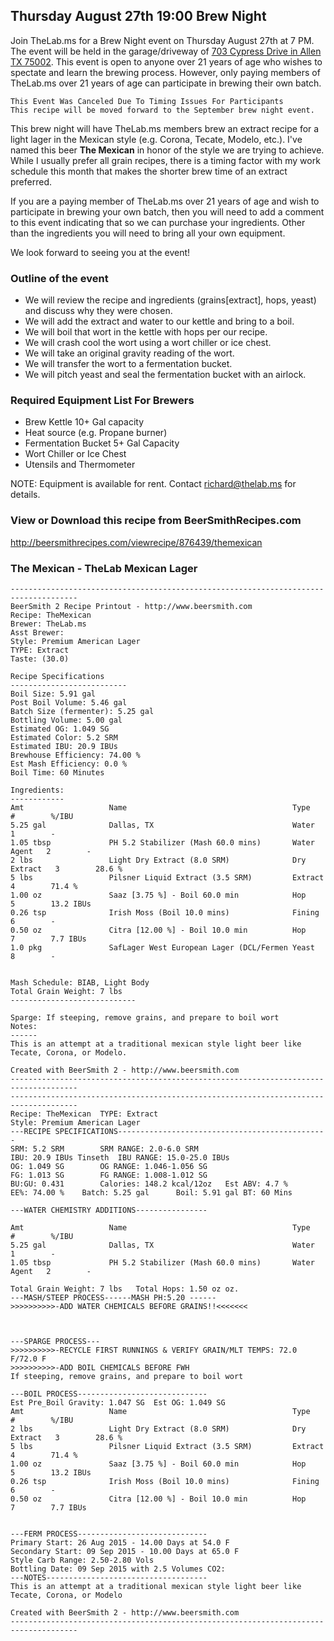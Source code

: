 == Thursday August 27th 19:00 Brew Night ==
Join TheLab.ms for a Brew Night event on Thursday August 27th at 7 PM. The event will be held in the garage/driveway of [https://goo.gl/maps/l7MTr 703 Cypress Drive in Allen TX 75002]. This event is open to anyone over 21 years of age who wishes to spectate and learn the brewing process. However, only paying members of TheLab.ms over 21 years of age can participate in brewing their own batch.

<pre style="color: red">
This Event Was Canceled Due To Timing Issues For Participants
This recipe will be moved forward to the September brew night event.
</pre>


This brew night will have TheLab.ms members brew an extract recipe for a light lager in the Mexican style (e.g. Corona, Tecate, Modelo, etc.).  I've named this beer '''The Mexican''' in honor of the style we are trying to achieve.  While I usually prefer all grain recipes, there is a timing factor with my work schedule this month that makes the shorter brew time of an extract preferred. 


If you are a paying member of TheLab.ms over 21 years of age and wish to participate in brewing your own batch, then you will need to add a comment to this event indicating that so we can purchase your ingredients. Other than the ingredients you will need to bring all your own equipment. 


We look forward to seeing you at the event!


=== Outline of the event ===
*We will review the recipe and ingredients (grains[extract], hops, yeast) and discuss why they were chosen.
*We will add the extract and water to our kettle and bring to a boil.
*We will boil that wort in the kettle with hops per our recipe.
*We will crash cool the wort using a wort chiller or ice chest.
*We will take an original gravity reading of the wort.
*We will transfer the wort to a fermentation bucket.
*We will pitch yeast and seal the fermentation bucket with an airlock.


=== Required Equipment List For Brewers ===
*Brew Kettle 10+ Gal capacity 
*Heat source (e.g. Propane burner) 
*Fermentation Bucket 5+ Gal Capacity
*Wort Chiller or Ice Chest 
*Utensils and Thermometer
NOTE: Equipment is available for rent.  Contact [mailto://richard@thelab.ms richard@thelab.ms] for details.


=== View or Download this recipe from BeerSmithRecipes.com ===
[http://beersmithrecipes.com/viewrecipe/876439/themexican http://beersmithrecipes.com/viewrecipe/876439/themexican]

=== The Mexican - TheLab Mexican Lager ===
<pre>
-------------------------------------------------------------------------------------
BeerSmith 2 Recipe Printout - http://www.beersmith.com
Recipe: TheMexican
Brewer: TheLab.ms
Asst Brewer: 
Style: Premium American Lager
TYPE: Extract
Taste: (30.0) 

Recipe Specifications
--------------------------
Boil Size: 5.91 gal
Post Boil Volume: 5.46 gal
Batch Size (fermenter): 5.25 gal   
Bottling Volume: 5.00 gal
Estimated OG: 1.049 SG
Estimated Color: 5.2 SRM
Estimated IBU: 20.9 IBUs
Brewhouse Efficiency: 74.00 %
Est Mash Efficiency: 0.0 %
Boil Time: 60 Minutes

Ingredients:
------------
Amt                   Name                                     Type          #        %/IBU         
5.25 gal              Dallas, TX                               Water         1        -             
1.05 tbsp             PH 5.2 Stabilizer (Mash 60.0 mins)       Water Agent   2        -             
2 lbs                 Light Dry Extract (8.0 SRM)              Dry Extract   3        28.6 %        
5 lbs                 Pilsner Liquid Extract (3.5 SRM)         Extract       4        71.4 %        
1.00 oz               Saaz [3.75 %] - Boil 60.0 min            Hop           5        13.2 IBUs     
0.26 tsp              Irish Moss (Boil 10.0 mins)              Fining        6        -             
0.50 oz               Citra [12.00 %] - Boil 10.0 min          Hop           7        7.7 IBUs      
1.0 pkg               SafLager West European Lager (DCL/Fermen Yeast         8        -             


Mash Schedule: BIAB, Light Body
Total Grain Weight: 7 lbs
----------------------------

Sparge: If steeping, remove grains, and prepare to boil wort
Notes:
------
This is an attempt at a traditional mexican style light beer like Tecate, Corona, or Modelo.

Created with BeerSmith 2 - http://www.beersmith.com
-------------------------------------------------------------------------------------
-------------------------------------------------------------------------------------
Recipe: TheMexican	TYPE: Extract
Style: Premium American Lager
---RECIPE SPECIFICATIONS-----------------------------------------------
SRM: 5.2 SRM		SRM RANGE: 2.0-6.0 SRM
IBU: 20.9 IBUs Tinseth	IBU RANGE: 15.0-25.0 IBUs
OG: 1.049 SG		OG RANGE: 1.046-1.056 SG
FG: 1.013 SG		FG RANGE: 1.008-1.012 SG
BU:GU: 0.431		Calories: 148.2 kcal/12oz	Est ABV: 4.7 %		
EE%: 74.00 %	Batch: 5.25 gal      Boil: 5.91 gal	BT: 60 Mins

---WATER CHEMISTRY ADDITIONS----------------

Amt                   Name                                     Type          #        %/IBU         
5.25 gal              Dallas, TX                               Water         1        -             
1.05 tbsp             PH 5.2 Stabilizer (Mash 60.0 mins)       Water Agent   2        -             

Total Grain Weight: 7 lbs	Total Hops: 1.50 oz oz.
---MASH/STEEP PROCESS------MASH PH:5.20 ------
>>>>>>>>>>-ADD WATER CHEMICALS BEFORE GRAINS!!<<<<<<<



---SPARGE PROCESS---
>>>>>>>>>>-RECYCLE FIRST RUNNINGS & VERIFY GRAIN/MLT TEMPS: 72.0 F/72.0 F
>>>>>>>>>>-ADD BOIL CHEMICALS BEFORE FWH
If steeping, remove grains, and prepare to boil wort

---BOIL PROCESS-----------------------------
Est Pre_Boil Gravity: 1.047 SG	Est OG: 1.049 SG
Amt                   Name                                     Type          #        %/IBU         
2 lbs                 Light Dry Extract (8.0 SRM)              Dry Extract   3        28.6 %        
5 lbs                 Pilsner Liquid Extract (3.5 SRM)         Extract       4        71.4 %        
1.00 oz               Saaz [3.75 %] - Boil 60.0 min            Hop           5        13.2 IBUs     
0.26 tsp              Irish Moss (Boil 10.0 mins)              Fining        6        -             
0.50 oz               Citra [12.00 %] - Boil 10.0 min          Hop           7        7.7 IBUs      


---FERM PROCESS-----------------------------
Primary Start: 26 Aug 2015 - 14.00 Days at 54.0 F
Secondary Start: 09 Sep 2015 - 10.00 Days at 65.0 F
Style Carb Range: 2.50-2.80 Vols
Bottling Date: 09 Sep 2015 with 2.5 Volumes CO2: 
---NOTES------------------------------------
This is an attempt at a traditional mexican style light beer like Tecate, Corona, or Modelo

Created with BeerSmith 2 - http://www.beersmith.com
-------------------------------------------------------------------------------------

</pre>

